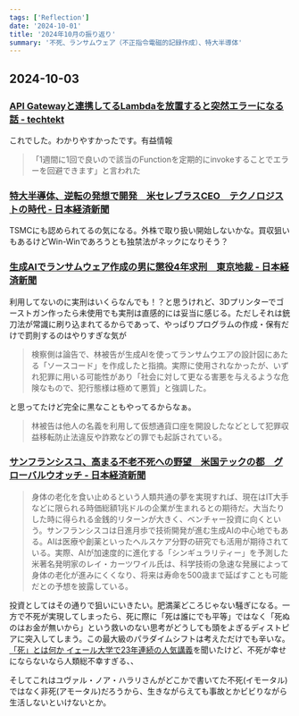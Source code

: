```yaml
---
tags: ['Reflection']
date: '2024-10-01'
title: '2024年10月の振り返り'
summary: '不死、ランサムウェア（不正指令電磁的記録作成）、特大半導体'
---
```


## 2024-10-03

### [API Gatewayと連携してるLambdaを放置すると突然エラーになる話 - techtekt](https://techtekt.persol-career.co.jp/entry/tech/220602_01)

これでした。わかりやすかったです。有益情報

> 「1週間に1回で良いので該当のFunctionを定期的にinvokeすることでエラーを回避できます」と言われた

### [特大半導体、逆転の発想で開発　米セレブラスCEO　テクノロジストの時代 - 日本経済新聞](https://www.nikkei.com/article/DGXZQOUC183RZ0Y1A610C2000000/)

TSMCにも認められてるの気になる。外株で取り扱い開始しないかな。買収狙いもあるけどWin-Winであろうとも独禁法がネックになりそう？

### [生成AIでランサムウェア作成の男に懲役4年求刑　東京地裁 - 日本経済新聞](https://www.nikkei.com/article/DGXZQOUE015WL0R01C24A0000000/)

利用してないのに実刑はいくらなんでも！？と思うけれど、3Dプリンターでゴーストガン作ったら未使用でも実刑は直感的には妥当に感じる。ただしそれは銃刀法が常識に刷り込まれてるからであって、やっぱりプログラムの作成・保有だけで罰則するのはやりすぎな気が

> 検察側は論告で、林被告が生成AIを使ってランサムウエアの設計図にあたる「ソースコード」を作成したと指摘。実際に使用されなかったが、いずれ犯罪に用いる可能性があり「社会に対して更なる害悪を与えるような危険なもので、犯行態様は極めて悪質」と強調した。

と思ってたけど完全に黒なこともやってるからなぁ。

> 林被告は他人の名義を利用して仮想通貨口座を開設したなどとして犯罪収益移転防止法違反や詐欺などの罪でも起訴されている。

### [サンフランシスコ、高まる不老不死への野望　米国テックの都　グローバルウオッチ - 日本経済新聞](https://www.nikkei.com/article/DGXZQOGN256OP0V20C24A9000000/)

> 身体の老化を食い止めるという人類共通の夢を実現すれば、現在はIT大手などに限られる時価総額1兆ドルの企業が生まれるとの期待だ。大当たりした時に得られる金銭的リターンが大きく、ベンチャー投資に向くという。サンフランシスコは日進月歩で技術開発が進む生成AIの中心地でもある。AIは医療や創薬といったヘルスケア分野の研究でも活用が期待されている。実際、AIが加速度的に進化する「シンギュラリティー」を予測した米著名発明家のレイ・カーツワイル氏は、科学技術の急速な発展によって身体の老化が進みにくくなり、将来は寿命を500歳まで延ばすことも可能だとの予想を披露している。

投資としてはその通りで狙いにいきたい。肥満薬どころじゃない騒ぎになる。一方で不死が実現してしまったら、死に際に「死は誰にでも平等」ではなく「死ぬのはお金が無いから」という救いのない思考がどうしても頭をよぎるディストピアに突入してしまう。この最大級のパラダイムシフトは考えただけでも辛いな。[「死」とは何か イェール大学で23年連続の人気講義](https://amzn.asia/d/e00OubY)を聞いたけど、不死が幸せにならないなら人類総不幸すぎる、、

そしてこれはユヴァル・ノア・ハラリさんがどこかで書いてた不死(イモータル)ではなく非死(アモータル)だろうから、生きながらえても事故とかビビりながら生活しないといけないとか。
